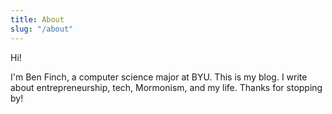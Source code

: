 ```yaml
---
title: About
slug: "/about"
---
```


Hi!

I'm Ben Finch, a computer science major at BYU. This is my blog. I write about entrepreneurship, tech, Mormonism, and my life. Thanks for stopping by!